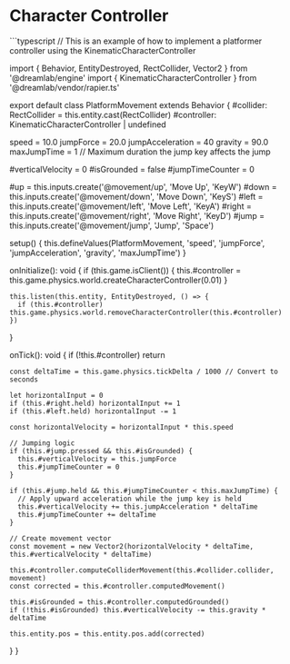 
# Character Controller

<AIDocs/>
```typescript
// This is an example of how to implement a platformer controller using the KinematicCharacterController

import { Behavior, EntityDestroyed, RectCollider, Vector2 } from '@dreamlab/engine'
import { KinematicCharacterController } from '@dreamlab/vendor/rapier.ts'

export default class PlatformMovement extends Behavior {
  #collider: RectCollider = this.entity.cast(RectCollider)
  #controller: KinematicCharacterController | undefined

  speed = 10.0
  jumpForce = 20.0
  jumpAcceleration = 40
  gravity = 90.0
  maxJumpTime = 1 // Maximum duration the jump key affects the jump

  #verticalVelocity = 0
  #isGrounded = false
  #jumpTimeCounter = 0

  #up = this.inputs.create('@movement/up', 'Move Up', 'KeyW')
  #down = this.inputs.create('@movement/down', 'Move Down', 'KeyS')
  #left = this.inputs.create('@movement/left', 'Move Left', 'KeyA')
  #right = this.inputs.create('@movement/right', 'Move Right', 'KeyD')
  #jump = this.inputs.create('@movement/jump', 'Jump', 'Space')

  setup() {
    this.defineValues(PlatformMovement, 'speed', 'jumpForce', 'jumpAcceleration', 'gravity', 'maxJumpTime')
  }

  onInitialize(): void {
    if (this.game.isClient()) {
      this.#controller = this.game.physics.world.createCharacterController(0.01)
    }

    this.listen(this.entity, EntityDestroyed, () => {
      if (this.#controller) this.game.physics.world.removeCharacterController(this.#controller)
    })
  }

  onTick(): void {
    if (!this.#controller) return

    const deltaTime = this.game.physics.tickDelta / 1000 // Convert to seconds

    let horizontalInput = 0
    if (this.#right.held) horizontalInput += 1
    if (this.#left.held) horizontalInput -= 1

    const horizontalVelocity = horizontalInput * this.speed

    // Jumping logic
    if (this.#jump.pressed && this.#isGrounded) {
      this.#verticalVelocity = this.jumpForce
      this.#jumpTimeCounter = 0
    }

    if (this.#jump.held && this.#jumpTimeCounter < this.maxJumpTime) {
      // Apply upward acceleration while the jump key is held
      this.#verticalVelocity += this.jumpAcceleration * deltaTime
      this.#jumpTimeCounter += deltaTime
    }

    // Create movement vector
    const movement = new Vector2(horizontalVelocity * deltaTime, this.#verticalVelocity * deltaTime)

    this.#controller.computeColliderMovement(this.#collider.collider, movement)
    const corrected = this.#controller.computedMovement()

    this.#isGrounded = this.#controller.computedGrounded()
    if (!this.#isGrounded) this.#verticalVelocity -= this.gravity * deltaTime

    this.entity.pos = this.entity.pos.add(corrected)
  }
}

```